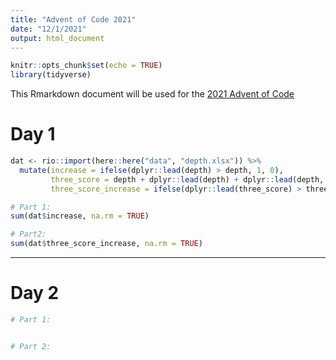 ```yaml
---
title: "Advent of Code 2021"
date: "12/1/2021"
output: html_document
---
```


```r
knitr::opts_chunk$set(echo = TRUE)
library(tidyverse)
```

This Rmarkdown document will be used for the [2021 Advent of Code](https://adventofcode.com/2021)

# Day 1

```r
dat <- rio::import(here::here("data", "depth.xlsx")) %>% 
  mutate(increase = ifelse(dplyr::lead(depth) > depth, 1, 0),
         three_score = depth + dplyr::lead(depth) + dplyr::lead(depth, n = 2),
         three_score_increase = ifelse(dplyr::lead(three_score) > three_score, 1, 0))
```

```r
# Part 1:
sum(dat$increase, na.rm = TRUE)

# Part2:
sum(dat$three_score_increase, na.rm = TRUE)
```

----------------------------------------------------
# Day 2

```r
# Part 1:


# Part 2:



```


